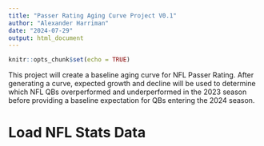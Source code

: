 ---
title: "Passer Rating Aging Curve Project V0.1"
author: "Alexander Harriman"
date: "2024-07-29"
output: html_document
---

```{r setup, include=FALSE}
knitr::opts_chunk$set(echo = TRUE)
```



This project will create a baseline aging curve for NFL Passer Rating. After generating a curve, expected growth and decline will be used to determine which NFL QBs overperformed and underperformed in the 2023 season before providing a baseline expectation for QBs entering the 2024 season.


# Load NFL Stats Data


```{r}

```


